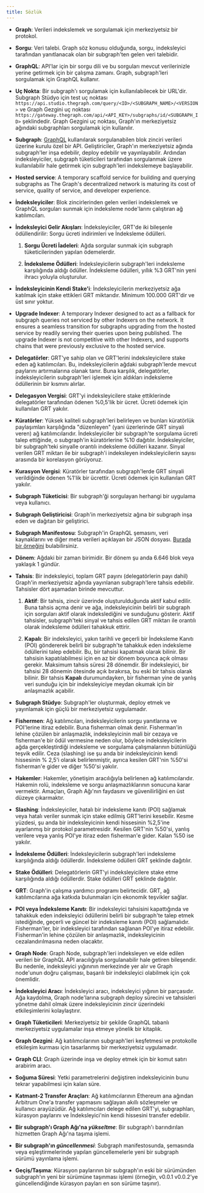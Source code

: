 ```yaml
---
title: Sözlük
---
```


- **Graph**: Verileri indekslemek ve sorgulamak için merkeziyetsiz bir protokol.

- **Sorgu**: Veri talebi. Graph söz konusu olduğunda, sorgu, indeksleyici tarafından yanıtlanacak olan bir subgraph'ten gelen veri talebidir.

- **GraphQL**: API'lar için bir sorgu dili ve bu sorguları mevcut verilerinizle yerine getirmek için bir çalışma zamanı. Graph, subgraph'leri sorgulamak için GraphQL kullanır.

- **Uç Nokta**: Bir subgraph'ı sorgulamak için kullanılabilecek bir URL'dir. Subgraph Stüdyo için test uç noktası `https://api.studio.thegraph.com/query/<ID>/<SUBGRAPH_NAME>/<VERSION>` ve Graph Gezgini uç noktası `https://gateway.thegraph.com/api/<API_KEY>/subgraphs/id/<SUBGRAPH_ID>` şeklindedir. Graph Gezgini uç noktası, Graph'ın merkeziyetsiz ağındaki subgraphları sorgulamak için kullanılır.

- **Subgraph**: [GraphQL](https://graphql.org/) kullanılarak sorgulanabilen blok zinciri verileri üzerine kurulu özel bir API. Geliştiriciler, Graph'ın merkeziyetsiz ağında subgraph'ler inşa edebilir, deploy edebilir ve yayınlayabilir. Ardından indeksleyiciler, subgraph tüketicileri tarafından sorgulanmak üzere kullanılabilir hale getirmek için subgraph'leri indekslemeye başlayabilir.

- **Hosted service**: A temporary scaffold service for building and querying subgraphs as The Graph's decentralized network is maturing its cost of service, quality of service, and developer experience.

- **İndeksleyiciler**: Blok zincirlerinden gelen verileri indekslemek ve GraphQL sorguları sunmak için indeksleme node'larını çalıştıran ağ katılımcıları.

- **İndeksleyici Gelir Akışları**: İndeksleyiciler, GRT'de iki bileşenle ödüllendirilir: Sorgu ücreti indirimleri ve İndeksleme ödülleri.

  1. **Sorgu Ücreti İadeleri**: Ağda sorgular sunmak için subgraph tüketicilerinden yapılan ödemelerdir.

  2. **İndeksleme Ödülleri**: İndeksleyicilerin subgraph'leri indeksleme karşılığında aldığı ödüller. İndeksleme ödülleri, yıllık %3 GRT'nin yeni ihracı yoluyla oluşturulur.

- **İndeksleyicinin Kendi Stake'i**: İndeksleyicilerin merkeziyetsiz ağa katılmak için stake ettikleri GRT miktarıdır. Minimum 100.000 GRT'dir ve üst sınır yoktur.

- **Upgrade Indexer**: A temporary Indexer designed to act as a fallback for subgraph queries not serviced by other Indexers on the network. It ensures a seamless transition for subgraphs upgrading from the hosted service by readily serving their queries upon being published. The upgrade Indexer is not competitive with other Indexers, and supports chains that were previously exclusive to the hosted service.

- **Delegatörler**: GRT'ye sahip olan ve GRT'lerini indeksleyicilere stake eden ağ katılımcıları. Bu, indeksleyicilerin ağdaki subgraph'lerde mevcut paylarını artırmalarına olanak tanır. Buna karşılık, delegatörler, indeksleyicilerin subgraph'leri işlemek için aldıkları indeksleme ödüllerinin bir kısmını alırlar.

- **Delegasyon Vergisi**: GRT'yi indeksleyicilere stake ettiklerinde delegatörler tarafından ödenen %0,5'lik bir ücret. Ücreti ödemek için kullanılan GRT yakılır.

- **Küratörler**: Yüksek kaliteli subgraph'leri belirleyen ve bunları küratörlük paylaşımları karşılığında "düzenleyen" (yani üzerlerinde GRT sinyali veren) ağ katılımcılarıdır. İndeksleyiciler bir subgraph'te sorgulama ücreti talep ettiğinde, o subgraph'in küratörlerine %10 dağıtılır. İndeksleyiciler, bir subgraph'teki sinyalle orantılı indeksleme ödülleri kazanır. Sinyal verilen GRT miktarı ile bir subgraph'i indeksleyen indeksleyicilerin sayısı arasında bir korelasyon görüyoruz.

- **Kurasyon Vergisi**: Küratörler tarafından subgraph'lerde GRT sinyali verildiğinde ödenen %1'lik bir ücrettir. Ücreti ödemek için kullanılan GRT yakılır.

- **Subgraph Tüketicisi**: Bir subgraph'ği sorgulayan herhangi bir uygulama veya kullanıcı.

- **Subgraph Geliştiricisi**: Graph'in merkeziyetsiz ağına bir subgraph inşa eden ve dağıtan bir geliştirici.

- **Subgraph Manifestosu**: Subgraph'in GraphQL şemasını, veri kaynaklarını ve diğer meta verileri açıklayan bir JSON dosyası. [Burada bir örneğini](https://ipfs.io/ipfs/QmVQdzeGdPUiLiACeqXRpKAYpyj8Z1yfWLMUq7A7WundUf) bulabilirsiniz.

- **Dönem**: Ağdaki bir zaman birimidir. Bir dönem şu anda 6.646 blok veya yaklaşık 1 gündür.

- **Tahsis**: Bir indeksleyici, toplam GRT payını (delegatörlerin payı dahil) Graph'in merkeziyetsiz ağında yayınlanan subgraph'lere tahsis edebilir. Tahsisler dört aşamadan birinde mevcuttur.

  1. **Aktif**: Bir tahsis, zincir üzerinde oluşturulduğunda aktif kabul edilir. Buna tahsis açma denir ve ağa, indeksleyicinin belirli bir subgraph için sorguları aktif olarak indekslediğini ve sunduğunu gösterir. Aktif tahsisler, subgraph'teki sinyal ve tahsis edilen GRT miktarı ile orantılı olarak indeksleme ödülleri tahakkuk ettirir.

  2. **Kapalı**: Bir indeksleyici, yakın tarihli ve geçerli bir İndeksleme Kanıtı (POI) göndererek belirli bir subgraph'te tahakkuk eden indeksleme ödüllerini talep edebilir. Bu, bir tahsisi kapatmak olarak bilinir. Bir tahsisin kapatılabilmesi için en az bir dönem boyunca açık olması gerekir. Maksimum tahsis süresi 28 dönemdir. Bir indeksleyici, bir tahsisi 28 dönemin ötesinde açık bırakırsa, bu eski bir tahsis olarak bilinir. Bir tahsis **Kapalı** durumundayken, bir fisherman yine de yanlış veri sunduğu için bir indeksleyiciye meydan okumak için bir anlaşmazlık açabilir.

- **Subgraph Stüdyo**: Subgraph'ler oluşturmak, deploy etmek ve yayınlamak için güçlü bir merkeziyetsiz uygulamadır.

- **Fishermen**: Ağ katılımcıları, indeksleyicilerin sorgu yanıtlarına ve POI'lerine itiraz edebilir. Buna fisherman olmak denir. Fisherman'in lehine çözülen bir anlaşmazlık, indeksleyicinin mali bir cezaya ve fisherman'e bir ödül vermesine neden olur, böylece indeksleyicilerin ağda gerçekleştirdiği indeksleme ve sorgulama çalışmalarının bütünlüğü teşvik edilir. Ceza (slashing) ise şu anda bir indeksleyicinin kendi hissesinin % 2,5'i olarak belirlenmiştir, ayrıca kesilen GRT'nin %50'si fisherman'e gider ve diğer %50'si yakılır.

- **Hakemler**: Hakemler, yönetişim aracılığıyla belirlenen ağ katılımcılarıdır. Hakemin rolü, indeksleme ve sorgu anlaşmazlıklarının sonucuna karar vermektir. Amaçları, Graph Ağı'nın faydasını ve güvenilirliğini en üst düzeye çıkarmaktır.

- **Slashing**: İndeksleyiciler, hatalı bir indeksleme kanıtı (POI) sağlamak veya hatalı veriler sunmak için stake edilmiş GRT'lerini kesebilir. Kesme yüzdesi, şu anda bir indeksleyicinin kendi hissesinin %2,5'ine ayarlanmış bir protokol parametresidir. Kesilen GRT'nin %50'si, yanlış verilere veya yanlış POI'ye itiraz eden fisherman'e gider. Kalan %50 ise yakılır.

- **İndeksleme Ödülleri**: İndeksleyicilerin subgraph'leri indeksleme karşılığında aldığı ödüllerdir. İndeksleme ödülleri GRT şeklinde dağıtılır.

- **Stake Ödülleri**: Delegatörlerin GRT'yi indeksleyicilere stake etme karşılığında aldığı ödüllerdir. Stake ödülleri GRT şeklinde dağıtılır.

- **GRT**: Graph'in çalışma yardımcı programı belirtecidir. GRT, ağ katılımcılarına ağa katkıda bulunmaları için ekonomik teşvikler sağlar.

- **POI veya İndeksleme Kanıtı**: Bir indeksleyici tahsisini kapattığında ve tahakkuk eden indeksleyici ödüllerini belirli bir subgraph'te talep etmek istediğinde, geçerli ve güncel bir indeksleme kanıtı (POI) sağlamalıdır. Fisherman'ler, bir indeksleyici tarafından sağlanan POI'ye itiraz edebilir. Fisherman'in lehine çözülen bir anlaşmazlık, indeksleyicinin cezalandırılmasına neden olacaktır.

- **Graph Node**: Graph Node, subgraph'leri indeksleyen ve elde edilen verileri bir GraphQL API aracılığıyla sorgulanabilir hale getiren bileşendir. Bu nedenle, indeksleyici yığınının merkezinde yer alır ve Graph node'unun doğru çalışması, başarılı bir indeksleyici olabilmek için çok önemlidir.

- **İndeksleyici Aracı**: İndeksleyici aracı, indeksleyici yığının bir parçasıdır. Ağa kaydolma, Graph node'larına subgraph deploy sürecini ve tahsisleri yönetme dahil olmak üzere indeksleyicinin zincir üzerindeki etkileşimlerini kolaylaştırır.

- **Graph Tüketicileri**: Merkeziyetsiz bir şekilde GraphQL tabanlı merkeziyetsiz uygulamalar inşa etmeye yönelik bir kitaplık.

- **Graph Gezgini**: Ağ katılımcılarının subgraph'leri keşfetmesi ve protokolle etkileşim kurması için tasarlanmış bir merkeziyetsiz uygulamadır.

- **Graph CLI**: Graph üzerinde inşa ve deploy etmek için bir komut satırı arabirim aracı.

- **Soğuma Süresi**: Yetki parametrelerini değiştiren indeksleyicinin bunu tekrar yapabilmesi için kalan süre.

- **Katmant-2 Transfer Araçları**: Ağ katılımcılarının Ethereum ana ağından Arbitrum One'a transfer yapmasını sağlayan akıllı sözleşmeler ve kullanıcı arayüzüdür. Ağ katılımcıları delege edilen GRT'yi, subgraphları, kürasyon paylarını ve İndeksleyici'nin kendi hissesini transfer edebilir.

- **Bir subgraph'ı Graph Ağı'na _yükseltme_**: Bir subgraph'ı barındırılan hizmetten Graph Ağı'na taşıma işlemi.

- **Bir subgraph'ın _güncellenmesi_**: Subgraph manifestosunda, şemasında veya eşleştirmelerinde yapılan güncellemelerle yeni bir subgraph sürümü yayınlama işlemi.

- **Geçiş/Taşıma**: Kürasyon paylarının bir subgraph'ın eski bir sürümünden subgraph'ın yeni bir sürümüne taşınması işlemi (örneğin, v0.0.1 v0.0.2'ye güncellendiğinde kürasyon payları en son sürüme taşınır).

